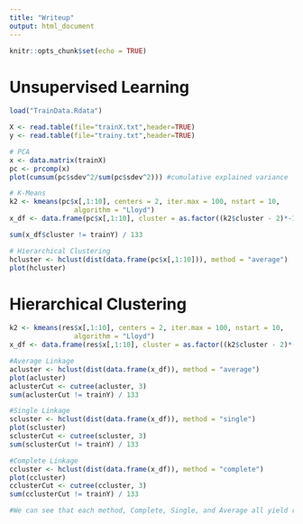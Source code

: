 ```yaml
---
title: "Writeup"
output: html_document
---
```


```r
knitr::opts_chunk$set(echo = TRUE)
```

# Unsupervised Learning

```r
load("TrainData.Rdata")

X <- read.table(file="trainX.txt",header=TRUE)
y <- read.table(file="trainy.txt",header=TRUE)

# PCA
x <- data.matrix(trainX)
pc <- prcomp(x)
plot(cumsum(pc$sdev^2/sum(pc$sdev^2))) #cumulative explained variance

# K-Means
k2 <- kmeans(pc$x[,1:10], centers = 2, iter.max = 100, nstart = 10, 
                algorithm = "Lloyd")
x_df <- data.frame(pc$x[,1:10], cluster = as.factor((k2$cluster - 2)*-1))

sum(x_df$cluster != trainY) / 133

# Hierarchical Clustering
hcluster <- hclust(dist(data.frame(pc$x[,1:10])), method = "average")
plot(hcluster)
```

# Hierarchical Clustering

```r
k2 <- kmeans(res$x[,1:10], centers = 2, iter.max = 100, nstart = 10, 
                algorithm = "Lloyd")
x_df <- data.frame(res$x[,1:10], cluster = as.factor((k2$cluster - 2)*-1))

#Average Linkage
acluster <- hclust(dist(data.frame(x_df)), method = "average")
plot(acluster)
aclusterCut <- cutree(acluster, 3)
sum(aclusterCut != trainY) / 133

#Single Linkage
scluster <- hclust(dist(data.frame(x_df)), method = "single")
plot(scluster)
sclusterCut <- cutree(scluster, 3)
sum(sclusterCut != trainY) / 133

#Complete Linkage
ccluster <- hclust(dist(data.frame(x_df)), method = "complete")
plot(ccluster)
cclusterCut <- cutree(ccluster, 3)
sum(cclusterCut != trainY) / 133

#We can see that each method, Complete, Single, and Average all yield rather similar results. The branches have poor distribution, so cutting at small levels like 3 would give wildly inconsistent groupings, with one group with few elements and another with many. We also see from the error rates that each of these hierarchical clustering methods have high errors, all above 80%. Because of these issues, hierarchical clustering is likely suboptimal for this context. 
```